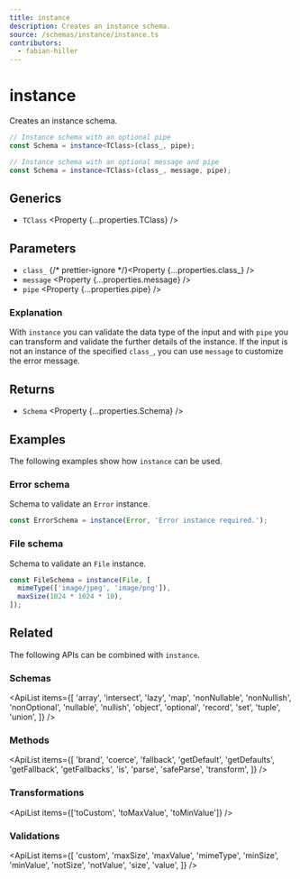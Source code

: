 ```yaml
---
title: instance
description: Creates an instance schema.
source: /schemas/instance/instance.ts
contributors:
  - fabian-hiller
---
```



# instance

Creates an instance schema.

```ts
// Instance schema with an optional pipe
const Schema = instance<TClass>(class_, pipe);

// Instance schema with an optional message and pipe
const Schema = instance<TClass>(class_, message, pipe);
```

## Generics

- `TClass` <Property {...properties.TClass} />

## Parameters

- `class_` {/* prettier-ignore */}<Property {...properties.class_} />
- `message` <Property {...properties.message} />
- `pipe` <Property {...properties.pipe} />

### Explanation

With `instance` you can validate the data type of the input and with `pipe` you can transform and validate the further details of the instance. If the input is not an instance of the specified `class_`, you can use `message` to customize the error message.

## Returns

- `Schema` <Property {...properties.Schema} />

## Examples

The following examples show how `instance` can be used.

### Error schema

Schema to validate an `Error` instance.

```ts
const ErrorSchema = instance(Error, 'Error instance required.');
```

### File schema

Schema to validate an `File` instance.

```ts
const FileSchema = instance(File, [
  mimeType(['image/jpeg', 'image/png']),
  maxSize(1024 * 1024 * 10),
]);
```

## Related

The following APIs can be combined with `instance`.

### Schemas

<ApiList
  items={[
    'array',
    'intersect',
    'lazy',
    'map',
    'nonNullable',
    'nonNullish',
    'nonOptional',
    'nullable',
    'nullish',
    'object',
    'optional',
    'record',
    'set',
    'tuple',
    'union',
  ]}
/>

### Methods

<ApiList
  items={[
    'brand',
    'coerce',
    'fallback',
    'getDefault',
    'getDefaults',
    'getFallback',
    'getFallbacks',
    'is',
    'parse',
    'safeParse',
    'transform',
  ]}
/>

### Transformations

<ApiList items={['toCustom', 'toMaxValue', 'toMinValue']} />

### Validations

<ApiList
  items={[
    'custom',
    'maxSize',
    'maxValue',
    'mimeType',
    'minSize',
    'minValue',
    'notSize',
    'notValue',
    'size',
    'value',
  ]}
/>
